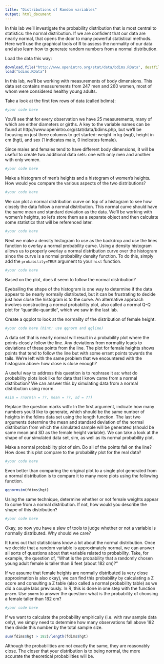 ---
title: "Distributions of Random variables"
output: html_document
---

In this lab we'll investigate the probability distribution that is most central to statistics: the normal distribution.
If we are confident that our data are nearly normal, that opens the door to many powerful statistical methods.
Here we'll use the graphical tools of R to assess the normality of our data and also learn how to generate
random numbers from a normal distribution.

Load the data this way:
```{r}
download.file("http://www.openintro.org/stat/data/bdims.RData", destfile = "bdims.RData")
load("bdims.RData")
```

In this lab, we'll be working with measurements of body dimensions. This data set contains measurements
from 247 men and 260 women, most of whom were considered healthy young adults.

Take a look at the first few rows of data (called bdims):
```{r}
#your code here
```

You'll see that for every observation we have 25 measurements, many of which are either diameters or girths.
A key to the variable names can be found at http://www.openintro.org/stat/data/bdims.php, but we'll be focusing
on just three columns to get started: weight in kg (wgt), height in cm (hgt), and sex (1 indicates male, 0
indicates female).

Since males and females tend to have different body dimensions, it will be useful to create two additional data
sets: one with only men and another with only women.

```{r}
#your code here
```

Make a histogram of men's heights and a histogram of women's heights. How would you compare the various aspects of the two distributions?

```{r}
#your code here
```

We can plot a normal distribution curve on top of a histogram to see how closely the data follow a normal distribution. This normal curve should have the same mean and standard deviation as the data. We'll be working with women's heights, so let's store them as a separate object
and then calculate some statistics that will be referenced later.

```{r}
#your code here
```

Next we make a density histogram to use as the backdrop and use the lines function to overlay a normal probability curve. Using a density histogram allows us to properly overlay a normal distribution curve over the histogram since the curve is a normal probability density function. To do this, simply add the `probability=TRUE` argument to your `hist` function.

```{r}
#your code here
```

Based on the plot, does it seem to follow the normal distribution?

Eyeballing the shape of the histogram is one way to determine if the data appear to be nearly normally distributed, but it can be frustrating to decide just how close the histogram is to the curve. An alternative approach involves constructing a normal probability plot, also called a normal Q-Q plot for "quantile-quantile", which we saw in the last lab.

Create a qqplot to look at the normality of the distribution of female height.

```{r}
#your code here (hint: use qqnorm and qqline)
```

A data set that is nearly normal will result in a probability plot where the points closely follow the line. Any deviations from normality leads to deviations of these points from the line. The plot for female heights shows points that tend to follow the line but with some errant points towards the tails. We're left with the same problem that we encountered with the histogram above: how close is close enough?

A useful way to address this question is to rephrase it as: what do probability plots look like for data that I know came from a normal distribution? We can answer this by simulating data from a normal distribution using rnorm.

```{r}
#sim = rnorm(n = ??, mean = ??, sd = ??)
```

Replace the question marks with: In the first argument, indicate how many numbers you'd like to generate, which should be the same number of heights in the fdims data set using the length function. The last two arguments determine the mean and standard deviation of the normal distribution from which the simulated sample will be generated (should be same mean and SD as the female height variable). We can take a look at the shape of our simulated data set, sim, as well as its normal probability plot.

Make a normal probability plot of sim. Do all of the points fall on the line? How does this plot compare to the probability plot for the real data?
 
```{r}
#your code here
```

Even better than comparing the original plot to a single plot generated from a normal distribution is to compare
it to many more plots using the following function.

```{r}
qqnormsim(fdims$hgt)
```

Using the same technique, determine whether or not female weights appear to come from a normal distribution. If not, how would you describe the shape of this distribution?

```{r}
#your code here
```

Okay, so now you have a slew of tools to judge whether or not a variable is normally distributed. Why should we care?

It turns out that statisticians know a lot about the normal distribution. Once we decide that a random variable is approximately normal, we can answer all sorts of questions about that variable related to probability. Take, for example, the question of, "What is the probability that a randomly chosen young adult female is taller than 6 feet (about 182 cm)?"

If we assume that female heights are normally distributed (a very close approximation is also okay), we can find this probability by calculating a Z score and consulting a Z table (also called a normal probability table) as we did a couple labs previously. In R, this is done in one step with the function `pnorm`. Use `pnorm` to answer the question: what is the probability of choosing a female taller than 182 cm?

```{r}
#your code here
```

If we want to calculate the probability empirically (i.e. with raw sample data only), we simply need to determine how many observations fall above 182 then divide
this number by the total sample size.

```{r}
sum(fdims$hgt > 182)/length(fdims$hgt)
```

Although the probabilities are not exactly the same, they are reasonably close. The closer that your distribution
is to being normal, the more accurate the theoretical probabilities will be.
